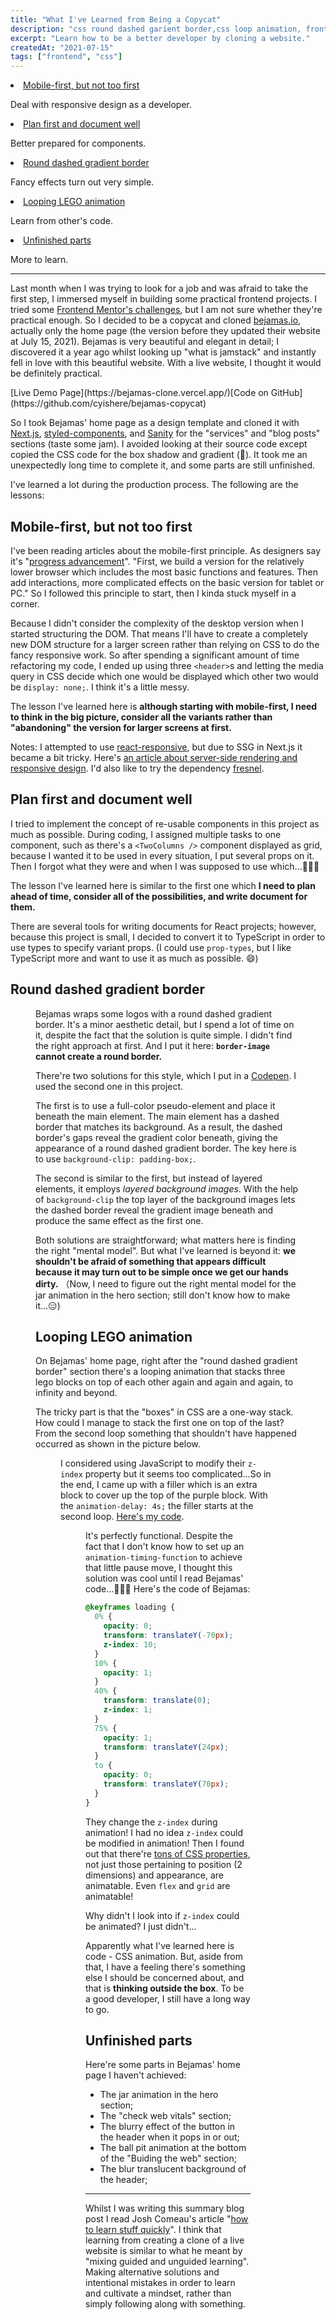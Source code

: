 ```yaml
---
title: "What I've Learned from Being a Copycat"
description: "css round dashed garient border,css loop animation, frontend structure plan, re-usable components, frontend mobile-first"
excerpt: "Learn how to be a better developer by cloning a website."
createdAt: "2021-07-15"
tags: ["frontend", "css"]
---
```


<Toc>
  <li>
    <a href="#mobile-first,_but_not_too_first">
      Mobile-first, but not too first
    </a>
    <p>Deal with responsive design as a developer.</p>
  </li>
  <li>
    <a href="#plan_first_and_document_well">Plan first and document well</a>
    <p>Better prepared for components.</p>
  </li>
  <li>
    <a href="#round_dashed_gradient_border">Round dashed gradient border</a>
    <p>Fancy effects turn out very simple.</p>
  </li>
  <li>
    <a href="#looping_lego_animation">Looping LEGO animation</a>
    <p>Learn from other's code.</p>
  </li>
  <li>
    <a href="#unfinished_parts">Unfinished parts</a>
    <p>More to learn.</p>
  </li>
</Toc>

---

Last month when I was trying to look for a job and was afraid to take the first step, I immersed myself in building some practical frontend projects. I tried some [Frontend Mentor's challenges](https://www.frontendmentor.io/profile/cyishere), but I am not sure whether they're practical enough. So I decided to be a copycat and cloned [bejamas.io](https://bejamas.io), actually only the home page (the version before they updated their website at July 15, 2021). Bejamas is very beautiful and elegant in detail; I discovered it a year ago whilst looking up "what is jamstack" and instantly fell in love with this beautiful website. With a live website, I thought it would be definitely practical.

<FlexCenter>
  [Live Demo Page](https://bejamas-clone.vercel.app/)[Code on
  GitHub](https://github.com/cyishere/bejamas-copycat)
</FlexCenter>

So I took Bejamas' home page as a design template and cloned it with [Next.js](https://nextjs.org/), [styled-components](https://styled-components.com/), and [Sanity](https://www.sanity.io/) for the "services" and "blog posts" sections (taste some jam). I avoided looking at their source code except copied the CSS code for the box shadow and gradient (😬). It took me an unexpectedly long time to complete it, and some parts are still unfinished.

I've learned a lot during the production process. The following are the lessons:

## Mobile-first, but not too first

I've been reading articles about the mobile-first principle. As designers say it's "[progress advancement](https://medium.com/@Vincentxia77/what-is-mobile-first-design-why-its-important-how-to-make-it-7d3cf2e29d00)". "First, we build a version for the relatively lower browser which includes the most basic functions and features. Then add interactions, more complicated effects on the basic version for tablet or PC." So I followed this principle to start, then I kinda stuck myself in a corner.

Because I didn't consider the complexity of the desktop version when I started structuring the DOM. That means I'll have to create a completely new DOM structure for a larger screen rather than relying on CSS to do the fancy responsive work. So after spending a significant amount of time refactoring my code, I ended up using three `<header>`s and letting the media query in CSS decide which one would be displayed which other two would be `display: none;`. I think it's a little messy.

The lesson I've learned here is **although starting with mobile-first, I need to think in the big picture, consider all the variants rather than "abandoning" the version for larger screens at first.**

Notes: I attempted to use [react-responsive](https://github.com/contra/react-responsive), but due to SSG in Next.js it became a bit tricky. Here's [an article about server-side rendering and responsive design](https://nitayneeman.com/posts/combining-server-side-rendering-and-responsive-design-using-react/). I'd also like to try the dependency [fresnel](https://github.com/artsy/fresnel).

## Plan first and document well

I tried to implement the concept of re-usable components in this project as much as possible. During coding, I assigned multiple tasks to one component, such as there's a `<TwoColumns />` component displayed as grid, because I wanted it to be used in every situation, I put several props on it. Then I forgot what they were and when I was supposed to use which...🤦🏻‍♀️

The lesson I've learned here is similar to the first one which **I need to plan ahead of time, consider all of the possibilities, and write document for them.**

There are several tools for writing documents for React projects; however, because this project is small, I decided to convert it to TypeScript in order to use types to specify variant props. (I could use `prop-types`, but I like TypeScript more and want to use it as much as possible. 😄)

## Round dashed gradient border

<Figure
  alt="Round dashed gradient border of bejamas.io"
  src="/img/blog/what-ive-learned-from-being-a-copycat/round-dashed-gradient-border.png"
  width={980}
  height={279}
/>

Bejamas wraps some logos with a round dashed gradient border. It's a minor aesthetic detail, but I spend a lot of time on it, despite the fact that the solution is quite simple. I didn't find the right approach at first. And I put it here: **`border-image` cannot create a round border.**

There're two solutions for this style, which I put in a [Codepen](https://codepen.io/cyishere/pen/RwpXMGy). I used the second one in this project.

The first is to use a full-color pseudo-element and place it beneath the main element. The main element has a dashed border that matches its background. As a result, the dashed border's gaps reveal the gradient color beneath, giving the appearance of a round dashed gradient border. The key here is to use `background-clip: padding-box;`.

The second is similar to the first, but instead of layered elements, it employs _layered background images_. With the help of `background-clip` the top layer of the background images lets the dashed border reveal the gradient image beneath and produce the same effect as the first one.

Both solutions are straightforward; what matters here is finding the right "mental model". But what I've learned is beyond it: **we shouldn't be afraid of something that appears difficult because it may turn out to be simple once we get our hands dirty.** （Now, I need to figure out the right mental model for the jar animation in the hero section; still don't know how to make it...😑)

## Looping LEGO animation

On Bejamas' home page, right after the "round dashed gradient border" section there's a looping animation that stacks three lego blocks on top of each other again and again and again, to infinity and beyond.

The tricky part is that the "boxes" in CSS are a one-way stack. How could I manage to stack the first one on top of the last? From the second loop something that shouldn't have happened occurred as shown in the picture below.

<Figure
  alt="The first block cannot on top of the last one"
  src="/img/blog/what-ive-learned-from-being-a-copycat/the-1st-cannot-stack-on-top-of-the-last.jpg"
  width={600}
  height={400}
/>

I considered using JavaScript to modify their `z-index` property but it seems too complicated...So in the end, I came up with a filler which is an extra block to cover up the top of the purple block. With the `animation-delay: 4s;` the filler starts at the second loop. [Here's my code](https://github.com/cyishere/bejamas-copycat/blob/main/components/Lego/Lego.tsx).

<Figure
  alt="Using a filler to cover up the purple one"
  src="/img/blog/what-ive-learned-from-being-a-copycat/the-solution.jpg"
  width={600}
  height={400}
/>

It's perfectly functional. Despite the fact that I don't know how to set up an `animation-timing-function` to achieve that little pause move, I thought this solution was cool until I read Bejamas' code...🤦🏻‍♀️ Here's the code of Bejamas:

```css
@keyframes loading {
  0% {
    opacity: 0;
    transform: translateY(-70px);
    z-index: 10;
  }
  10% {
    opacity: 1;
  }
  40% {
    transform: translate(0);
    z-index: 1;
  }
  75% {
    opacity: 1;
    transform: translateY(24px);
  }
  to {
    opacity: 0;
    transform: translateY(70px);
  }
}
```

They change the `z-index` during animation! I had no idea `z-index` could be modified in animation! Then I found out that there're [tons of CSS properties](https://developer.mozilla.org/en-US/docs/Web/CSS/CSS_animated_properties), not just those pertaining to position (2 dimensions) and appearance, are animatable. Even `flex` and `grid` are animatable!

Why didn't I look into if `z-index` could be animated? I just didn't...

Apparently what I've learned here is code - CSS animation. But, aside from that, I have a feeling there's something else I should be concerned about, and that is **thinking outside the box**. To be a good developer, I still have a long way to go.

## Unfinished parts

Here're some parts in Bejamas' home page I haven't achieved:

- The jar animation in the hero section;
- The "check web vitals" section;
- The blurry effect of the button in the header when it pops in or out;
- The ball pit animation at the bottom of the "Buiding the web" section;
- The blur translucent background of the header;

---

Whilst I was writing this summary blog post I read Josh Comeau's article "[how to learn stuff quickly](https://www.joshwcomeau.com/blog/how-to-learn-stuff-quickly/)". I think that learning from creating a clone of a live website is similar to what he meant by "mixing guided and unguided learning". Making alternative solutions and intentional mistakes in order to learn and cultivate a mindset, rather than simply following along with something.
